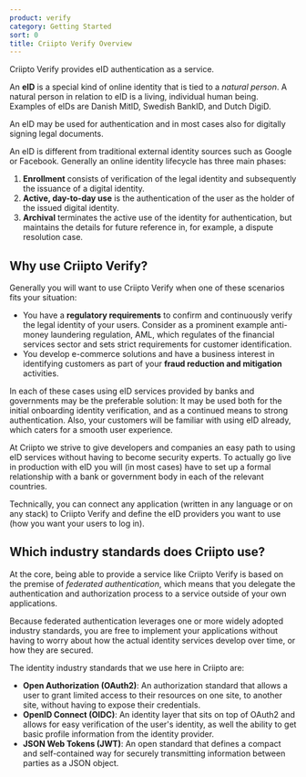 ```yaml
---
product: verify
category: Getting Started
sort: 0
title: Criipto Verify Overview
---
```



Criipto Verify provides eID authentication as a service.

<Highlight icon="file-lines">

  An **eID** is a special kind of online identity that is tied to a *natural person*. A natural person in relation to eID is a living, individual human being. Examples of eIDs are Danish MitID, Swedish BankID, and Dutch DigiD.

  An eID may be used for authentication and in most cases also for digitally signing legal documents.

</Highlight>

An eID is different from traditional external identity sources such as Google or Facebook. Generally an online identity lifecycle has three main phases:

1. **Enrollment** consists of verification of the legal identity and subsequently the issuance of a digital identity.
2. **Active, day-to-day use** is the authentication of the user as the holder of the issued digital identity.
3. **Archival** terminates the active use of the identity for authentication, but maintains the details for future reference in, for example, a dispute resolution case.

## Why use Criipto Verify?

Generally you will want to use Criipto Verify when one of these scenarios fits your situation:

- You have a **regulatory requirements** to confirm and continuously verify the legal identity of your users. Consider as a prominent example anti-money laundering regulation, AML, which regulates of the financial services sector and sets strict requirements for customer identification.
- You develop e-commerce solutions and have a business interest in identifying customers as part of your **fraud reduction and mitigation** activities.

In each of these cases using eID services provided by banks and governments may be the preferable solution: It may be used both for the initial onboarding identity verification, and as a continued means to strong authentication. Also, your customers will be familiar with using eID already, which caters for a smooth user experience.

At Criipto we strive to give developers and companies an easy path to using eID services without having to become security experts. To actually go live in production with eID you will (in most cases) have to set up a formal relationship with a bank or government body in each of the relevant countries.

Technically, you can connect any application (written in any language or on any stack) to Criipto Verify and define the eID providers you want to use (how you want your users to log in). 

## Which industry standards does Criipto use?

At the core, being able to provide a service like Criipto Verify is based on the premise of *federated authentication*, which means that you delegate the authentication and authorization process to a service outside of your own applications. 

Because federated authentication leverages one or more widely adopted industry standards, you are free to implement your applications without having to worry about how the actual identity services develop over time, or how they are secured.

The identity industry standards that we use here in Criipto are:

- **Open Authorization (OAuth2)**: An authorization standard that allows a user to grant limited access to their resources on one site, to another site, without having to expose their credentials. 
- **OpenID Connect (OIDC)**: An identity layer that sits on top of OAuth2 and allows for easy verification of the user's identity, as well the ability to get basic profile information from the identity provider.
- **JSON Web Tokens (JWT)**: An open standard that defines a compact and self-contained way for securely transmitting information between parties as a JSON object.